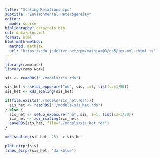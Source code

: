 ```yaml
---
title: "Scaling Relationships"
subtitle: "Environmental Heterogeneity"
editor:
  mode: source
bibliography: data/refs.bib
csl: data/plos.csl 
format: html
html-math-method:
  method: mathjax
  url: "https://cdn.jsdelivr.net/npm/mathjax@3/es5/tex-mml-chtml.js"
---
```


```r
library(ramp.xds)
library(ramp.work)
```

```r
sis <- readRDS("./models/sis.rds")
```

```r
sis_het <- setup_exposure("nb", sis, i=1, list(sz=1/50))
sis_het <- xds_scaling(sis_het)
```

```r
if(file.exists("./models/sis_het.rds")){
  sis_het <- readRDS("./models/sis_het.rds")
} else {
  sis_het <- setup_exposure("nb", sis, i=1, list(sz=1/50))
  sis_het <- xds_scaling(sis_het)
  saveRDS(sis_het, file="./models/sis_het.rds")
}
```

```r
xds_scaling(sis_het, 25) -> sis_het
```

```r
plot_eirpr(sis)
lines_eirpr(sis_het, "darkblue")
```


